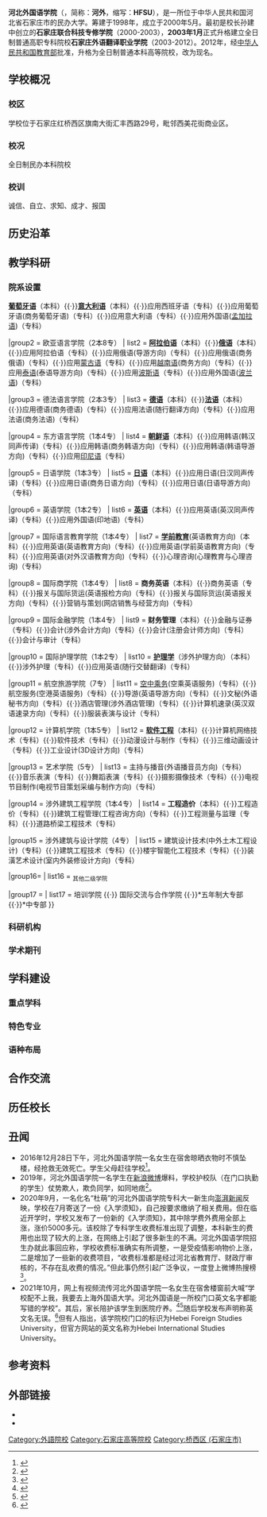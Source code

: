 {{Multiple issues|
{{expand|time=2014-09-25T11:29:19+00:00}}
{{proseline}}
}}
{{Infobox university
| Name = <big>河北外国语学院</big>
| EnglishName = Hebei Foreign Studies University
| SealImage = [[File:河北外国语学院正门.jpg|200px]]
| SealInfo = 
| Nickname = 河外、HFSU
| Motto = 诚信、自立、求知、成材、报国
| Mottoeng = Integrity, Vision and Academic Excellence
| Established = 2000年5月（2012年5月18日 '''河北外国语学院'''）
| Affiliations = [[河北省教育厅|河北省教育厅]]
| Type = 民办大学
| President = [[孙建中|孙建中]]（董事长）
| head_label = [[党委书记|党委书记]]、[[政府督导专员|政府督导专员]]
| head = [[朱爱|朱爱]]
| Location = {{PRC}}[[石家庄市|石家庄市]][[桥西区_(石家庄市)|桥西区]]红旗南大街汇丰西路29号
| Campus = 
| Area = 525亩
| Department = 
| Faculty = 
| Professor = 
| Associate Professor = 
| Assistant Professor = 
| Lecturer = 
| Student = 
| Undergraduate = 
| Postgraduate = 
| Website = http://www.hbwy.com.cn
}}
{{Portal|大學|Education - Grad Hat.svg}}
'''河北外国语学院'''（{{lang-en|'''H'''ebei '''F'''oregin '''S'''tudies '''U'''niversity}}，简称：'''河外'''，缩写：'''HFSU'''），是一所位于中华人民共和国河北省石家庄市的民办大学。筹建于1998年，成立于2000年5月。最初是校长孙建中创立的'''石家庄联合科技专修学院'''（2000-2003），'''2003年1月'''正式升格建立全日制普通高职专科院校'''石家庄外语翻译职业学院'''（2003-2012）。2012年，经[[中华人民共和国教育部|中华人民共和国教育部]]批准，升格为全日制普通本科高等院校，改为现名。

== 学校概况 ==
=== 校区 ===
学校位于石家庄红桥西区旗南大街汇丰西路29号，毗邻西美花街商业区。
=== 校况 ===
全日制民办本科院校
=== 校训 ===
诚信、自立、求知、成才、报国

== 历史沿革 ==
== 教学科研 ==
=== 院系设置 ===
{{Navbox
|name  = Navbox/doc
|title = '''河北外国语学院'''院系专业设置一览表（2014年）
|state  = uncollapsed
|titlestyle = background:#0f4c98;color:#ffffff;

|group1 = 西意葡语言学院（3本4专）
| list1 = '''[[西班牙语|西班牙语]]'''（本科）{{·}}'''[[葡萄牙语|葡萄牙语]]'''（本科）{{·}}'''[[意大利语|意大利语]]'''（本科）{{·}}应用西班牙语（专科）{{·}}应用葡萄牙语(商务葡萄牙语)（专科）{{·}}应用意大利语（专科）{{·}}应用外国语([[孟加拉语|孟加拉语]])（专科）

|group2 = 欧亚语言学院（2本8专）
| list2 = '''[[阿拉伯语|阿拉伯语]]'''（本科）{{·}}'''[[俄语|俄语]]'''（本科）{{·}}应用阿拉伯语（专科）{{·}}应用俄语(导游方向)（专科）{{·}}应用俄语(商务俄语)（专科）{{·}}应用[[蒙古语|蒙古语]]（专科）{{·}}应用[[越南语|越南语]](商务方向)（专科）{{·}}应用[[泰语|泰语]](泰语导游方向)（专科）{{·}}应用[[波斯语|波斯语]]（专科）{{·}}应用外国语([[波兰语|波兰语]])（专科）

|group3 = 德法语言学院（2本3专）
| list3 = '''[[德语|德语]]'''（本科）{{·}}'''[[法语|法语]]'''（本科）{{·}}应用德语(商务德语)（专科）{{·}}应用法语(随行翻译方向)（专科）{{·}}应用法语(商务法语)（专科）

|group4 = 东方语言学院（1本4专）
| list4 = '''[[朝鲜语|朝鲜语]]'''（本科）{{·}}应用韩语(韩汉同声传译)（专科）{{·}}应用韩语(商务韩语方向)（专科）{{·}}应用韩语(韩语导游方向)（专科）{{·}}应用[[印尼语|印尼语]]（专科）


|group5 = 日语学院（1本3专）
| list5 = '''[[日语|日语]]'''（本科）{{·}}应用日语(日汉同声传译)（专科）{{·}}应用日语(商务日语方向)（专科）{{·}}应用日语(日语导游方向)（专科）

|group6 = 英语学院（1本2专）
| list6 = '''[[英语|英语]]'''（本科）{{·}}应用英语(英汉同声传译)（专科）{{·}}应用外国语(印地语)（专科）

|group7 = 国际语言教育学院（1本4专）
| list7 = '''[[學前教育|学前教育]]'''(英语教育方向)（本科）{{·}}应用英语(英语教育方向)（专科）{{·}}应用英语(学前英语教育方向)（专科）{{·}}应用英语(对外汉语教育方向)（专科）{{·}}心理咨询(心理教育与心理咨询)（专科）

|group8 = 国际商学院（1本4专）
| list8 = '''商务英语'''（本科）{{·}}商务英语（专科）{{·}}报关与国际货运(英语报检方向)（专科）{{·}}报关与国际货运(英语报关方向)（专科）{{·}}营销与策划(网店销售与经营方向)（专科）

|group9 = 国际金融学院（1本4专）
| list9 = '''财务管理'''（本科）{{·}}金融与证券（专科）{{·}}会计(涉外会计方向)（专科）{{·}}会计(注册会计师方向)（专科）{{·}}会计与审计（专科）

|group10 = 国际护理学院（1本2专）
| list10 = '''[[护理学|护理学]]'''（涉外护理方向）（本科）{{·}}涉外护理（专科）{{·}}应用英语(随行交替翻译)（专科）

|group11 = 航空旅游学院（7专）
| list11 = [[空乘|空中乘务]](空乘英语服务)（专科）{{·}}航空服务(空港英语服务)（专科）{{·}}导游(英语导游方向)（专科）{{·}}文秘(外语秘书方向)（专科）{{·}}酒店管理(涉外酒店管理)（专科）{{·}}计算机速录(英汉双语速录方向)（专科）{{·}}服装表演与设计（专科）

|group12 = 计算机学院（1本5专）
| list12 = '''[[软件工程|软件工程]]'''（本科）{{·}}计算机网络技术（专科）{{·}}软件技术（专科）{{·}}动漫设计与制作（专科）{{·}}三维动画设计（专科）{{·}}工业设计(3D设计方向)（专科）

|group13 = 艺术学院（5专）
| list13 = 主持与播音(外语播音员方向)（专科）{{·}}音乐表演（专科）{{·}}舞蹈表演（专科）{{·}}摄影摄像技术（专科）{{·}}电视节目制作(电视节目策划采编与制作方向)（专科）

|group14 = 涉外建筑工程学院（1本4专）
| list14 = '''工程造价'''（本科）{{·}}工程造价（专科）{{·}}建筑工程管理(工程咨询方向)（专科）{{·}}工程测量与监理（专科）{{·}}道路桥梁工程技术（专科）

|group15 = 涉外建筑与设计学院（4专）
| list15 = 建筑设计技术(中外土木工程设计)（专科）{{·}}建筑工程技术（专科）{{·}}楼宇智能化工程技术（专科）{{·}}装潢艺术设计(室内外装修设计方向)（专科）

|group16= 
| list16 = <sub>其他二级学院</sub>

|group17 = 
| list17 = 培训学院 {{·}} 国际交流与合作学院 {{·}}*五年制大专部{{·}}*中专部
}}

=== 科研机构 ===
=== 学术期刊 ===
== 学科建设 ==
=== 重点学科 ===
=== 特色专业 ===
=== 语种布局 ===
== 合作交流 ==
== 历任校长 ==
== 丑闻 ==
*2016年12月28日下午，河北外国语学院一名女生在宿舍晾晒衣物时不慎坠楼，经抢救无效死亡。学生父母赶往学校<ref>{{Cite web|title=河北外国语学院一女生晒衣服坠楼 已确认死亡(图)|url=https://news.china.com/socialgd/10000169/20161228/30123963.html|accessdate=2020-10-05|date=2016-12-28|work=中华网|archive-date=2020-04-02|archive-url=https://web.archive.org/web/20200402221439/https://news.china.com/socialgd/10000169/20161228/30123963.html|dead-url=no}}</ref>。
*2019年，河北外国语学院一名学生在[[新浪微博|新浪微博]]爆料，学校护校队（在门口执勤的学生）仗势欺人，欺负同学，如同地痞<ref>{{Cite web|title=河北外国语学院的“护校队”仗势欺人|url=http://k.sina.cn/article_2499802124_p94fff40c02700ifxp.html?local=hebei|accessdate=2020-10-05|date=2019-05-23|last=石家庄微博荟萃|work=k.sina.cn}}</ref>。
*2020年9月，一名化名“杜萌”的河北外国语学院专科大一新生向[[澎湃新闻|澎湃新闻]]反映，学校在7月寄送了一份《入学须知》，自己按要求缴纳了相关费用。但在临近开学时，学校又发布了一份新的《入学须知》，其中除学费外费用全部上涨，涨价5000多元。该校除了专科学生收费标准出现了调整，本科新生的费用也出现了较大的上涨，在网络上引起了很多新生的不满。河北外国语学院招生办就此事回应称，学校收费标准确实有所调整，一是受疫情影响物价上涨，二是增加了一些新的收费项目，“收费标准都是经过河北省教育厅、财政厅审核的，不存在乱收费的情况。”但此事仍然引起广泛争议，一度登上微博热搜榜<ref>{{Cite web|title=河北一高校临开学新生收费猛增五千：学费外其他费用全都涨|url=https://www.thepaper.cn/newsDetail_forward_9147529|accessdate=2020-10-05|date=2020-09-19|work=澎湃新闻|archive-date=2020-10-09|archive-url=https://web.archive.org/web/20201009065739/https://www.thepaper.cn/newsDetail_forward_9147529|dead-url=no}}</ref>。
*2021年10月，网上有视频流传河北外国语学院一名女生在宿舍楼窗前大喊“学校配不上我，我要去上海外国语大学。河北外国语是一所校门口英文名字都能写错的学校”。其后，家长陪护该学生到医院疗养。<ref>{{Cite web|title=河北外国语学院通报“学生坐窗台大喊”：疗养返校后情绪再次失控|url=https://www.163.com/edu/article/GMJ5DBCJ00297VGM.html|access-date=2021-11-01|date=2021-10-18|work=网易|archive-date=2021-10-30|archive-url=https://web.archive.org/web/20211030051003/https://www.163.com/edu/article/GMJ5DBCJ00297VGM.html|dead-url=no}}</ref><ref>{{Cite web|title=女生窗台大喊“学校配不上我”，河北外国语学院：已送医检查|url=https://www.thepaper.cn/newsDetail_forward_14943405|access-date=2021-11-01|date=2021-10-17|work=澎湃新闻|archive-date=2021-11-02|archive-url=https://web.archive.org/web/20211102221112/https://www.thepaper.cn/newsDetail_forward_14943405|dead-url=no}}</ref>随后学校发布声明称英文名无误。<ref>{{Cite web|title=河北外国语学院回应英文校名被指有误：正确的，符合翻译惯例|url=https://www.thepaper.cn/newsDetail_forward_14967440|access-date=2021-11-01|date=2021-10-19|work=澎湃新闻|archive-date=2021-11-02|archive-url=https://web.archive.org/web/20211102110231/https://www.thepaper.cn/newsDetail_forward_14967440|dead-url=no}}</ref>但有人指出，该学院校门口的标识为Hebei Foreign Studies University，但官方网站的英文名称为Hebei International Studies University。

== 参考资料 ==
{{Reflist}}

== 外部链接 ==

* {{Official website|https://www.hbwgydx.com/}}
* {{Sinaweibo|1140250875}}
{{河北高等院校}}
{{民办大学}}
{{河北民办高等院校}}
[[Category:外語院校|Category:外語院校]]
[[Category:石家庄高等院校|Category:石家庄高等院校]]
[[Category:桥西区_(石家庄市)|Category:桥西区 (石家庄市)]]